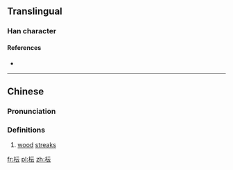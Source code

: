 ==Translingual==

===Han character===
{{Han char|rn=75|rad=木|as=04|sn=8|four=41931|canj=DMMI|ids=⿰木云}}

====References====
* {{Han ref|kx=0517.011|dkj=14565|hdz=21164.040|uh=679F|ud=26527|bh=CCE0|bd=52448}}

----

==Chinese==
{{zh-forms}}

===Pronunciation===
{{zh-pron
|m=yùn
|c=taan4
|mc=
|oc=
|ma=
|cat=n
}}

===Definitions===
# [[wood]] [[streak]]s

[[fr:枟]]
[[pl:枟]]
[[zh:枟]]
